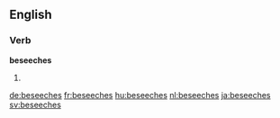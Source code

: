 ==English==

===Verb===
'''beseeches'''

# {{en-third-person singular of|beseech}}

[[de:beseeches]]
[[fr:beseeches]]
[[hu:beseeches]]
[[nl:beseeches]]
[[ja:beseeches]]
[[sv:beseeches]]